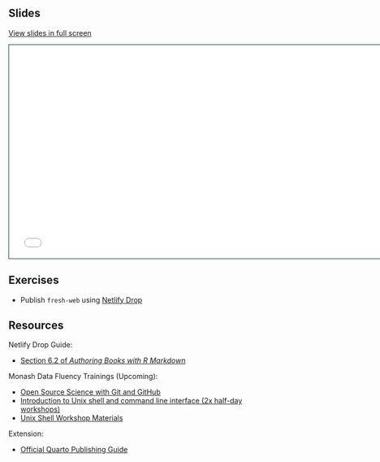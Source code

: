## Slides

[View slides in full screen](slides.html)

```{=html}
<iframe class="slide-deck" src="slides.html" height="420" width="747" style="border: 1px solid #123233;"></iframe>
```

## Exercises

- Publish `fresh-web` using [Netlify Drop](https://app.netlify.com/drop/)

## Resources

Netlify Drop Guide:

- [Section 6.2 of _Authoring Books with R Markdown_](https://bookdown.org/yihui/bookdown/netlify-drop.html)

Monash Data Fluency Trainings (Upcoming):

- [Open Source Science with Git and GitHub](https://www.monash.edu/data-fluency/events/open-source-with-github-science-and-git)
- [Introduction to Unix shell and command line interface (2x half-day workshops)](https://www.monash.edu/data-fluency/events/open-source-with-github-science-and-git-march)
- [Unix Shell Workshop Materials](https://monashdatafluency.github.io/shell-novice/)

Extension:

- [Official Quarto Publishing Guide](https://quarto.org/docs/publishing/)

